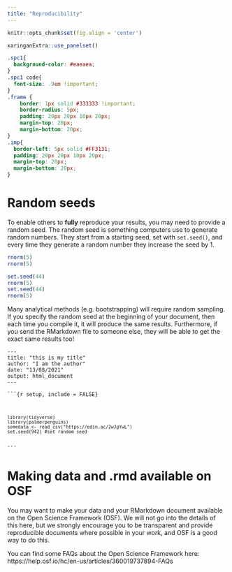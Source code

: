 ---
title: "Reproducibility"
---

```{r setup, include=FALSE}
knitr::opts_chunk$set(fig.align = 'center')
```

```{r panelset, echo=FALSE}
xaringanExtra::use_panelset()
```


```{css echo=FALSE}
.spc1{
  background-color: #eaeaea;
}
.spc1 code{
  font-size: .9em !important;
}
.frame {
    border: 1px solid #333333 !important; 
    border-radius: 5px; 
    padding: 20px 20px 10px 20px; 
    margin-top: 20px; 
    margin-bottom: 20px; 
}
.imp{
  border-left: 5px solid #FF3131;
  padding: 20px 20px 10px 20px; 
  margin-top: 20px; 
  margin-bottom: 20px; 
}
```

# Random seeds

To enable others to __fully__ reproduce your results, you may need to provide a random seed. The random seed is something computers use to generate random numbers. They start from a starting seed, set with     `set.seed()`, and every time they generate a random number they increase the seed by 1.

```{r}
rnorm(5)
rnorm(5)
```

```{r}
set.seed(44)
rnorm(5)
set.seed(44)
rnorm(5)
```

Many analytical methods (e.g. bootstrapping) will require random sampling. If you specify the random seed at the beginning of your document, then each time you compile it, it will produce the same results. Furthermore, if you send the RMarkdown file to someone else, they will be able to get the exact same results too! 


:::frame

```{}
---
title: "this is my title"
author: "I am the author"
date: "13/08/2021"
output: html_document
---
```
<div class="spc1"><code>&grave;&grave;&grave;{r setup, include = FALSE}
```
library(tidyverse)
library(palmerpenguins)
somedata <- read_csv("https://edin.ac/2wJgYwL")
set.seed(942) #set random seed
```
&grave;&grave;&grave;</code></div>

:::

# Making data and .rmd available on OSF

You may want to make your data and your RMarkdown document available on the Open Science Framework (OSF). We will not go into the details of this here, but we strongly encourage you to be transparent and provide reproducible documents where possible in your work, and OSF is a good way to do this. 

You can find some FAQs about the Open Science Framework here: https://help.osf.io/hc/en-us/articles/360019737894-FAQs








